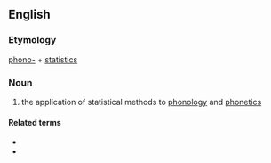 ==English==

===Etymology===
[[phono-]] + [[statistics]]

===Noun===
{{en-noun|-}}

# {{lb|en|linguistics}} the application of statistical methods to [[phonology]] and [[phonetics]]

====Related terms====
* {{l|en|phonostatistic}}
* {{l|en|phonostatistical}}